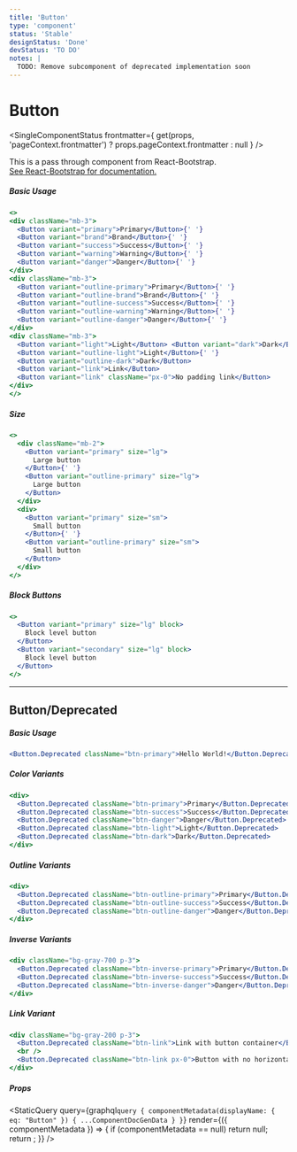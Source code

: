 ```yaml
---
title: 'Button'
type: 'component'
status: 'Stable'
designStatus: 'Done'
devStatus: 'TO DO'
notes: |
  TODO: Remove subcomponent of deprecated implementation soon
---
```



# Button

<SingleComponentStatus
  frontmatter={
    get(props, 'pageContext.frontmatter') ? props.pageContext.frontmatter : null
  }
/>

<p style={{ fontSize: '1.5em' }}>
  This is a pass through component from React-Bootstrap.<br/>
  <a href="https://react-bootstrap.github.io/components/cards/" target="_blank" rel="noopener noreferrer">
    See React-Bootstrap for documentation.
  </a>
</p>

##### Basic Usage
```jsx live
<>
<div className="mb-3">
  <Button variant="primary">Primary</Button>{' '}
  <Button variant="brand">Brand</Button>{' '}
  <Button variant="success">Success</Button>{' '}
  <Button variant="warning">Warning</Button>{' '}
  <Button variant="danger">Danger</Button>{' '}
</div>
<div className="mb-3">
  <Button variant="outline-primary">Primary</Button>{' '}
  <Button variant="outline-brand">Brand</Button>{' '}
  <Button variant="outline-success">Success</Button>{' '}
  <Button variant="outline-warning">Warning</Button>{' '}
  <Button variant="outline-danger">Danger</Button>{' '}
</div>
<div className="mb-3">
  <Button variant="light">Light</Button> <Button variant="dark">Dark</Button>{' '}
  <Button variant="outline-light">Light</Button>{' '}
  <Button variant="outline-dark">Dark</Button>
  <Button variant="link">Link</Button>
  <Button variant="link" className="px-0">No padding link</Button>
</div>
</>
```

##### Size

```jsx live
<>
  <div className="mb-2">
    <Button variant="primary" size="lg">
      Large button
    </Button>{' '}
    <Button variant="outline-primary" size="lg">
      Large button
    </Button>
  </div>
  <div>
    <Button variant="primary" size="sm">
      Small button
    </Button>{' '}
    <Button variant="outline-primary" size="sm">
      Small button
    </Button>
  </div>
</>
```

##### Block Buttons

```jsx live
<>
  <Button variant="primary" size="lg" block>
    Block level button
  </Button>
  <Button variant="secondary" size="lg" block>
    Block level button
  </Button>
</>
```

***

## Button/Deprecated

##### Basic Usage

```jsx live
<Button.Deprecated className="btn-primary">Hello World!</Button.Deprecated>
```

##### Color Variants

```jsx live
<div>
  <Button.Deprecated className="btn-primary">Primary</Button.Deprecated>
  <Button.Deprecated className="btn-success">Success</Button.Deprecated>
  <Button.Deprecated className="btn-danger">Danger</Button.Deprecated>
  <Button.Deprecated className="btn-light">Light</Button.Deprecated>
  <Button.Deprecated className="btn-dark">Dark</Button.Deprecated>
</div>
```

##### Outline Variants

```jsx live
<div>
  <Button.Deprecated className="btn-outline-primary">Primary</Button.Deprecated>
  <Button.Deprecated className="btn-outline-success">Success</Button.Deprecated>
  <Button.Deprecated className="btn-outline-danger">Danger</Button.Deprecated>
</div>
```

##### Inverse Variants

```jsx live
<div className="bg-gray-700 p-3">
  <Button.Deprecated className="btn-inverse-primary">Primary</Button.Deprecated>
  <Button.Deprecated className="btn-inverse-success">Success</Button.Deprecated>
  <Button.Deprecated className="btn-inverse-danger">Danger</Button.Deprecated>
</div>
```

##### Link Variant

```jsx live
<div className="bg-gray-200 p-3">
  <Button.Deprecated className="btn-link">Link with button container</Button.Deprecated>
  <br />
  <Button.Deprecated className="btn-link px-0">Button with no horizontal padding</Button.Deprecated>
</div>
```

##### Props

<StaticQuery
  query={graphql`
    query {
      componentMetadata(displayName: { eq: "Button" }) {
        ...ComponentDocGenData
      }
    }
  `}
  render={({ componentMetadata }) => {
    if (componentMetadata == null) return null;
    return <PropsTable propMetaData={componentMetadata.props} />;
  }}
/>
